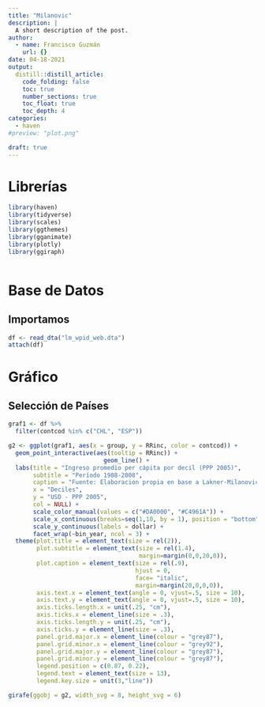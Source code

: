 ```yaml
---
title: "Milanovic"
description: |
  A short description of the post.
author:
  - name: Francisco Guzmán
    url: {}
date: 04-18-2021
output: 
  distill::distill_article:
    code_folding: false
    toc: true
    number_sections: true
    toc_float: true
    toc_depth: 4
categories:
  - haven
#preview: "plot.png"

draft: true
---
```


# Librerías

```r
library(haven)
library(tidyverse)
library(scales)
library(ggthemes)
library(gganimate)
library(plotly)
library(ggiraph)



```

# Base de Datos
## Importamos

```r
df <- read_dta("lm_wpid_web.dta")
attach(df)

```

# Gráfico

## Selección de Países

```r
graf1 <- df %>%
  filter(contcod %in% c("CHL", "ESP"))

```


```r
g2 <- ggplot(graf1, aes(x = group, y = RRinc, color = contcod)) +
  geom_point_interactive(aes(tooltip = RRinc)) +
                           geom_line() +
  labs(title = "Ingreso promedio per cápita por decil (PPP 2005)",
       subtitle = "Período 1988-2008",
       caption = "Fuente: Elaboracion propia en base a Lakner-Milanovic (2013) World Panel Income Distribution (LM-WPID) data",
       x = "Deciles",
       y = "USD - PPP 2005",
       col = NULL) +
       scale_color_manual(values = c("#DA0000", "#C4961A")) +
       scale_x_continuous(breaks=seq(1,10, by = 1), position = "bottom") +
       scale_y_continuous(labels = dollar) +
       facet_wrap(~bin_year, ncol = 3) +
  theme(plot.title = element_text(size = rel(2)),
        plot.subtitle = element_text(size = rel(1.4),
                                     margin=margin(0,0,20,0)),
        plot.caption = element_text(size = rel(.9),
                                    hjust = 0,
                                    face= "italic",
                                    margin=margin(20,0,0,0)),
        axis.text.x = element_text(angle = 0, vjust=.5, size = 10),
        axis.text.y = element_text(angle = 0, vjust=.5, size = 10),
        axis.ticks.length.x = unit(.25, "cm"),
        axis.ticks.x = element_line(size = .3),
        axis.ticks.length.y = unit(.25, "cm"),
        axis.ticks.y = element_line(size = .3),
        panel.grid.major.x = element_line(colour = "grey87"),
        panel.grid.minor.x = element_line(colour = "grey92"),
        panel.grid.major.y = element_line(colour = "grey87"),
        panel.grid.minor.y = element_line(colour = "grey87"),
        legend.position = c(0.87, 0.22),
        legend.text = element_text(size = 13),
        legend.key.size = unit(3,"line"))

girafe(ggobj = g2, width_svg = 8, height_svg = 6)

```



